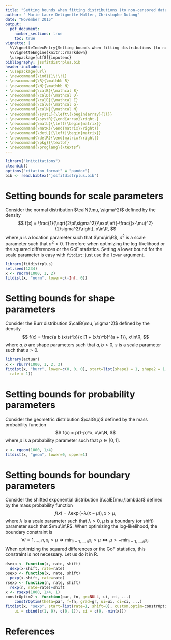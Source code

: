 ```yaml
---
title: "Setting bounds when fitting distributions (to non-censored data)"
author: " Marie Laure Delignette Muller, Christophe Dutang"
date: "November 2015"
output:
  pdf_document:
    number_sections: true
    toc: true
vignette: |
  %\VignetteIndexEntry{Setting bounds when fitting distributions (to non-censored data)} 
  %\VignetteEngine{knitr::rmarkdown} 
  \usepackage[utf8]{inputenc}
bibliography: jssfitdistrplus.bib    
header-includes:
- \usepackage{url}
- \newcommand{\ind}{1\!\!1}
- \newcommand{\R}{\mathbb R}
- \newcommand{\N}{\mathbb N}
- \newcommand{\calB}{\mathcal B}
- \newcommand{\calD}{\mathcal D}
- \newcommand{\calE}{\mathcal E}
- \newcommand{\calG}{\mathcal G}
- \newcommand{\calN}{\mathcal N}
- \newcommand{\systL}{\left\{\begin{array}{ll}}
- \newcommand{\systR}{\end{array}\right.}
- \newcommand{\matL}{\left(\begin{matrix}}
- \newcommand{\matR}{\end{matrix}\right)}
- \newcommand{\detL}{\left|\begin{matrix}}
- \newcommand{\detR}{\end{matrix}\right|}
- \newcommand{\pkg}{\textbf}
- \newcommand{\proglang}{\textsf}
---
```


```r
library("knitcitations")
cleanbib()
options("citation_format" = "pandoc")
bib <- read.bibtex("jssfitdistrplus.bib")
```

# Setting bounds for scale parameters

Consider the normal distribution $\calN(\mu, \sigma^2)$
defined by the density
$$
f(x) = \frac{1}{\sqrt{2\pi\sigma^2}}\exp\left(-\frac{(x-\mu)^2}{2\sigma^2}\right),
x\in\R,
$$
where $\mu$ is a location parameter such that $\mu\in\R$,
$\sigma^2$ is a scale parameter such that $\sigma^2>0$.
Therefore when optimizing the log-likelihood or the squared differences or 
the GoF statistics.
Setting a lower bound for the scale parameter is easy with `fitdist`: just use
the `lower` argument.
```r
library(fitdistrplus)
set.seed(1234)
x <- rnorm(1000, 1, 2)
fitdist(x, "norm", lower=c(-Inf, 0))
```


# Setting bounds for shape parameters

Consider the Burr distribution $\calB(\mu, \sigma^2)$
defined by the density
$$
f(x) = \frac{a b (x/s)^b}{x [1 + (x/s)^b]^{a + 1}},
x\in\R,
$$
where $a,b$ are shape parameters such that $a,b>0$,
$s$ is a scale parameter such that $s>0$.
```r
library(actuar)
x <- rburr(1000, 1, 2, 3)
fitdist(x, "burr", lower=c(0, 0, 0), start=list(shape1 = 1, shape2 = 1, 
  rate = 1))
```


# Setting bounds for probability parameters

Consider the geometric distribution $\calG(p)$
defined by the mass probability function
$$
f(x) = p(1-p)^x,
x\in\N,
$$
where $p$ is a probability parameter such that $p\in[0,1]$.
```r
x <- rgeom(1000, 1/4)
fitdist(x, "geom", lower=0, upper=1)
```


# Setting bounds for boundary parameters

Consider the shifted exponential distribution $\calE(\mu,\lambda)$
defined by the mass probability function
$$
f(x) = \lambda \exp(-\lambda(x-\mu)),
x>\mu,
$$
where $\lambda$ is a scale parameter such that $\lambda>0$,
$\mu$ is a boundary (or shift) parameter such that $\mu\in\R$.
When optimizing the log-likelihood, the boundary constraint is
$$
\forall i=1,\dots,n, x_i>\mu
\Rightarrow
\min_{i=1,\dots,n} x_i > \mu
\Leftrightarrow 
\mu > -\min_{i=1,\dots,n} x_i.
$$
When optimizing the squared differences or the GoF statistics,
this constraint is not necessary. 
Let us do it in R.
```r
dsexp <- function(x, rate, shift)
  dexp(x-shift, rate=rate)
psexp <- function(x, rate, shift)
  pexp(x-shift, rate=rate)
rsexp <- function(n, rate, shift)
  rexp(n, rate=rate)+shift
x <- rsexp(1000, 1/4, 1)
constrOptim2 <- function(par, fn, gr=NULL, ui, ci, ...)
	constrOptim(theta=par, f=fn, grad=gr, ui=ui, ci=ci, ...)
fitdist(x, "sexp", start=list(rate=1, shift=0), custom.optim=constrOptim2, 
	ui = cbind(c(1, 0), c(0, 1)), ci = c(0, -min(x)))
```

<!-- 
dexp(-1, 1, log=TRUE)
log(dsexp(-1, 1, 0))
dsexp <- function(x, rate, shift)
  {
  cat("par", rate, shift, "\n")
  dexp(x-shift, rate=rate)
  }

fitdist(x, "sexp", method="mle", optim.method="L-BFGS-B", lower=c(1e-3, -min(x)), start=list(rate=1, shift=0), control=list(trace=1, REPORT=1), silent=FALSE)
fitdist(x, "sexp", method="mle", lower=c(0, -min(x)), start=list(rate=1, shift=0), control=list(trace=1, REPORT=1), silent=FALSE)
-->

# References
